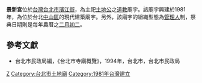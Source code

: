 {{Coord|25.070876|121.529156|source:GoogleMaps|display=title}}
'''景新宮'''位於[[台灣|台灣]][[台北市|台北市]][[濱江街|濱江街]]，為主祀[[土地公|土地公]]之[[道教|道教]]廟宇。該廟宇興建於1981年，為位於台北[[中山區_(臺北市)|中山區]]的現代建築廟宇。另外，該廟宇的組織型態為[[管理人|管理人]]制，祭典日期則是每年農曆之[[二月初二|二月初二]]。

==參考文獻==
*台北市民政局編，《台北市寺廟概覽》，1994年，台北市，台北市民政局

[[Category:中山區廟宇_(臺北市)|Z]]
[[Category:台北市土地廟|Category:台北市土地廟]]
[[Category:1981年台灣建立|Category:1981年台灣建立]]